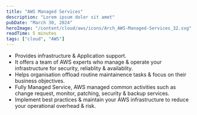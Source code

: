 ```yaml
---
title: "AWS Managed Services"
description: "Lorem ipsum dolor sit amet"
pubDate: "March 30, 2024"
heroImage: "/content/cloud/aws/icons/Arch_AWS-Managed-Services_32.svg"
readTime: 5 minutes
tags: ["cloud", "AWS"]
---
```



- Provides infrastructure & Application support.
- It offers a team of AWS experts who manage & operate your infrastructure for security, reliablity & availablity.
- Helps organisation offload routine maintainence tasks & focus on their business objectives.
- Fully Managed Service, AWS managed common activities such as change request, monitor, patching, security & backup services.
- Implement best practices & maintain your AWS infrastructure to reduce your operational overhead & risk.
